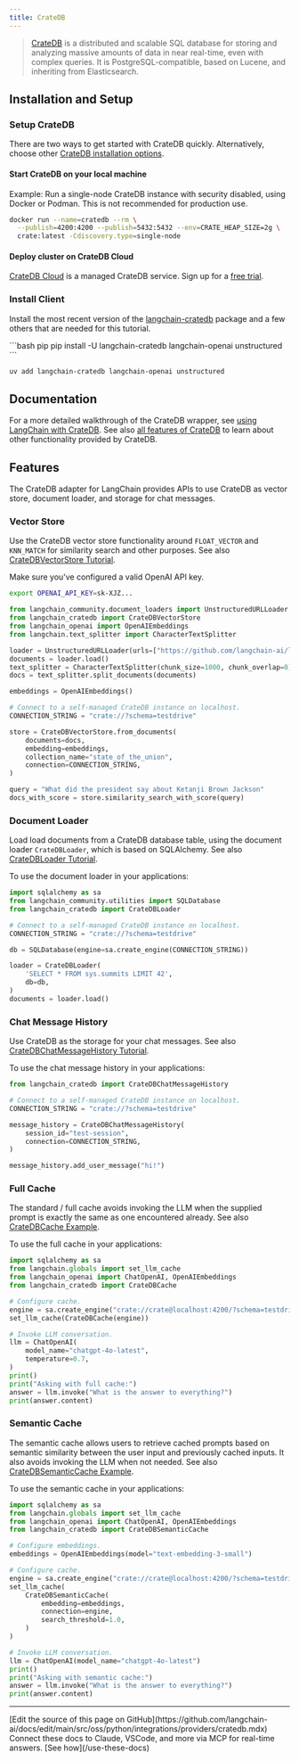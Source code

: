```yaml
---
title: CrateDB
---
```


> [CrateDB] is a distributed and scalable SQL database for storing and
> analyzing massive amounts of data in near real-time, even with complex
> queries. It is PostgreSQL-compatible, based on Lucene, and inheriting
> from Elasticsearch.


## Installation and Setup

### Setup CrateDB
There are two ways to get started with CrateDB quickly. Alternatively,
choose other [CrateDB installation options].

#### Start CrateDB on your local machine
Example: Run a single-node CrateDB instance with security disabled,
using Docker or Podman. This is not recommended for production use.

```bash
docker run --name=cratedb --rm \
  --publish=4200:4200 --publish=5432:5432 --env=CRATE_HEAP_SIZE=2g \
  crate:latest -Cdiscovery.type=single-node
```

#### Deploy cluster on CrateDB Cloud
[CrateDB Cloud] is a managed CrateDB service. Sign up for a
[free trial][CrateDB Cloud Console].

### Install Client
Install the most recent version of the [langchain-cratedb] package
and a few others that are needed for this tutorial.

<CodeGroup>
```bash pip
pip install -U langchain-cratedb langchain-openai unstructured
```

```bash uv
uv add langchain-cratedb langchain-openai unstructured
```
</CodeGroup>


## Documentation
For a more detailed walkthrough of the CrateDB wrapper, see
[using LangChain with CrateDB]. See also [all features of CrateDB]
to learn about other functionality provided by CrateDB.


## Features
The CrateDB adapter for LangChain provides APIs to use CrateDB as vector store,
document loader, and storage for chat messages.

### Vector Store
Use the CrateDB vector store functionality around `FLOAT_VECTOR` and `KNN_MATCH`
for similarity search and other purposes. See also [CrateDBVectorStore Tutorial].

Make sure you've configured a valid OpenAI API key.
```bash
export OPENAI_API_KEY=sk-XJZ...
```
```python
from langchain_community.document_loaders import UnstructuredURLLoader
from langchain_cratedb import CrateDBVectorStore
from langchain_openai import OpenAIEmbeddings
from langchain.text_splitter import CharacterTextSplitter

loader = UnstructuredURLLoader(urls=["https://github.com/langchain-ai/langchain/raw/refs/tags/langchain-core==0.3.28/docs/docs/how_to/state_of_the_union.txt"])
documents = loader.load()
text_splitter = CharacterTextSplitter(chunk_size=1000, chunk_overlap=0)
docs = text_splitter.split_documents(documents)

embeddings = OpenAIEmbeddings()

# Connect to a self-managed CrateDB instance on localhost.
CONNECTION_STRING = "crate://?schema=testdrive"

store = CrateDBVectorStore.from_documents(
    documents=docs,
    embedding=embeddings,
    collection_name="state_of_the_union",
    connection=CONNECTION_STRING,
)

query = "What did the president say about Ketanji Brown Jackson"
docs_with_score = store.similarity_search_with_score(query)
```

### Document Loader
Load load documents from a CrateDB database table, using the document loader
`CrateDBLoader`, which is based on SQLAlchemy. See also [CrateDBLoader Tutorial].

To use the document loader in your applications:
```python
import sqlalchemy as sa
from langchain_community.utilities import SQLDatabase
from langchain_cratedb import CrateDBLoader

# Connect to a self-managed CrateDB instance on localhost.
CONNECTION_STRING = "crate://?schema=testdrive"

db = SQLDatabase(engine=sa.create_engine(CONNECTION_STRING))

loader = CrateDBLoader(
    'SELECT * FROM sys.summits LIMIT 42',
    db=db,
)
documents = loader.load()
```

### Chat Message History
Use CrateDB as the storage for your chat messages.
See also [CrateDBChatMessageHistory Tutorial].

To use the chat message history in your applications:
```python
from langchain_cratedb import CrateDBChatMessageHistory

# Connect to a self-managed CrateDB instance on localhost.
CONNECTION_STRING = "crate://?schema=testdrive"

message_history = CrateDBChatMessageHistory(
    session_id="test-session",
    connection=CONNECTION_STRING,
)

message_history.add_user_message("hi!")
```

### Full Cache
The standard / full cache avoids invoking the LLM when the supplied
prompt is exactly the same as one encountered already.
See also [CrateDBCache Example].

To use the full cache in your applications:
```python
import sqlalchemy as sa
from langchain.globals import set_llm_cache
from langchain_openai import ChatOpenAI, OpenAIEmbeddings
from langchain_cratedb import CrateDBCache

# Configure cache.
engine = sa.create_engine("crate://crate@localhost:4200/?schema=testdrive")
set_llm_cache(CrateDBCache(engine))

# Invoke LLM conversation.
llm = ChatOpenAI(
    model_name="chatgpt-4o-latest",
    temperature=0.7,
)
print()
print("Asking with full cache:")
answer = llm.invoke("What is the answer to everything?")
print(answer.content)
```

### Semantic Cache

The semantic cache allows users to retrieve cached prompts based on semantic
similarity between the user input and previously cached inputs. It also avoids
invoking the LLM when not needed.
See also [CrateDBSemanticCache Example].

To use the semantic cache in your applications:
```python
import sqlalchemy as sa
from langchain.globals import set_llm_cache
from langchain_openai import ChatOpenAI, OpenAIEmbeddings
from langchain_cratedb import CrateDBSemanticCache

# Configure embeddings.
embeddings = OpenAIEmbeddings(model="text-embedding-3-small")

# Configure cache.
engine = sa.create_engine("crate://crate@localhost:4200/?schema=testdrive")
set_llm_cache(
    CrateDBSemanticCache(
        embedding=embeddings,
        connection=engine,
        search_threshold=1.0,
    )
)

# Invoke LLM conversation.
llm = ChatOpenAI(model_name="chatgpt-4o-latest")
print()
print("Asking with semantic cache:")
answer = llm.invoke("What is the answer to everything?")
print(answer.content)
```


[all features of CrateDB]: https://cratedb.com/docs/guide/feature/
[CrateDB]: https://cratedb.com/database
[CrateDB Cloud]: https://cratedb.com/database/cloud
[CrateDB Cloud Console]: https://console.cratedb.cloud/?utm_source=langchain&utm_content=documentation
[CrateDB installation options]: https://cratedb.com/docs/guide/install/
[CrateDBCache Example]: https://github.com/crate/langchain-cratedb/blob/main/examples/basic/cache.py
[CrateDBSemanticCache Example]: https://github.com/crate/langchain-cratedb/blob/main/examples/basic/cache.py
[CrateDBChatMessageHistory Tutorial]: https://github.com/crate/cratedb-examples/blob/main/topic/machine-learning/llm-langchain/conversational_memory.ipynb
[CrateDBLoader Tutorial]: https://github.com/crate/cratedb-examples/blob/main/topic/machine-learning/llm-langchain/document_loader.ipynb
[CrateDBVectorStore Tutorial]: https://github.com/crate/cratedb-examples/blob/main/topic/machine-learning/llm-langchain/vector_search.ipynb
[langchain-cratedb]: https://pypi.org/project/langchain-cratedb/
[using LangChain with CrateDB]: https://cratedb.com/docs/guide/integrate/langchain/

---

<Callout icon="pen-to-square" iconType="regular">
    [Edit the source of this page on GitHub](https://github.com/langchain-ai/docs/edit/main/src/oss/python/integrations/providers/cratedb.mdx)
</Callout>
<Tip icon="terminal" iconType="regular">
    Connect these docs to Claude, VSCode, and more via MCP for    real-time answers. [See how](/use-these-docs)
</Tip>
